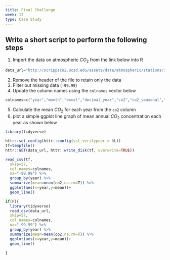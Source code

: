 ```yaml
---
title: Final Challenge
week: 12
type: Case Study
---
```


## Write a short script to perform the following steps

1. Import the data on atmospheric $CO_2$ from the link below into R

```r
data_url="http://scrippsco2.ucsd.edu/assets/data/atmospheric/stations/in_situ_co2/monthly/monthly_in_situ_co2_mlo.csv"
```

2. Remove the header of the file to retain only the data
3. Filter out missing data (`-99.99`)
4. Update the column names using the `colnames` vector below

```r
colnames=c("year","month","excel","decimal_year","co2","co2_seasonal","co2_fit","co2_seasonalfit","co2_filled","co2_seasonalfilled")
```

5. Calculate the mean $CO_2$ for each year from the `co2` column
6. plot a simple ggplot line graph of mean annual $CO_2$ concentration each year as shown below




```r
library(tidyverse)

httr::set_config(httr::config(ssl_verifypeer = 0L)) 
tf=tempfile()
httr::GET(data_url, httr::write_disk(tf, overwrite=TRUE))

read_csv(tf,
  skip=57,
  col_names=colnames,
  na="-99.99") %>% 
  group_by(year) %>% 
  summarize(mean=mean(co2,na.rm=T)) %>% 
  ggplot(aes(x=year,y=mean))+
  geom_line()

if(F){
  library(tidyverse)
  read_csv(data_url,
  skip=57,
  col_names=colnames,
  na="-99.99") %>% 
  group_by(year) %>% 
  summarize(mean=mean(co2,na.rm=T)) %>% 
  ggplot(aes(x=year,y=mean))+
  geom_line()

}

```
